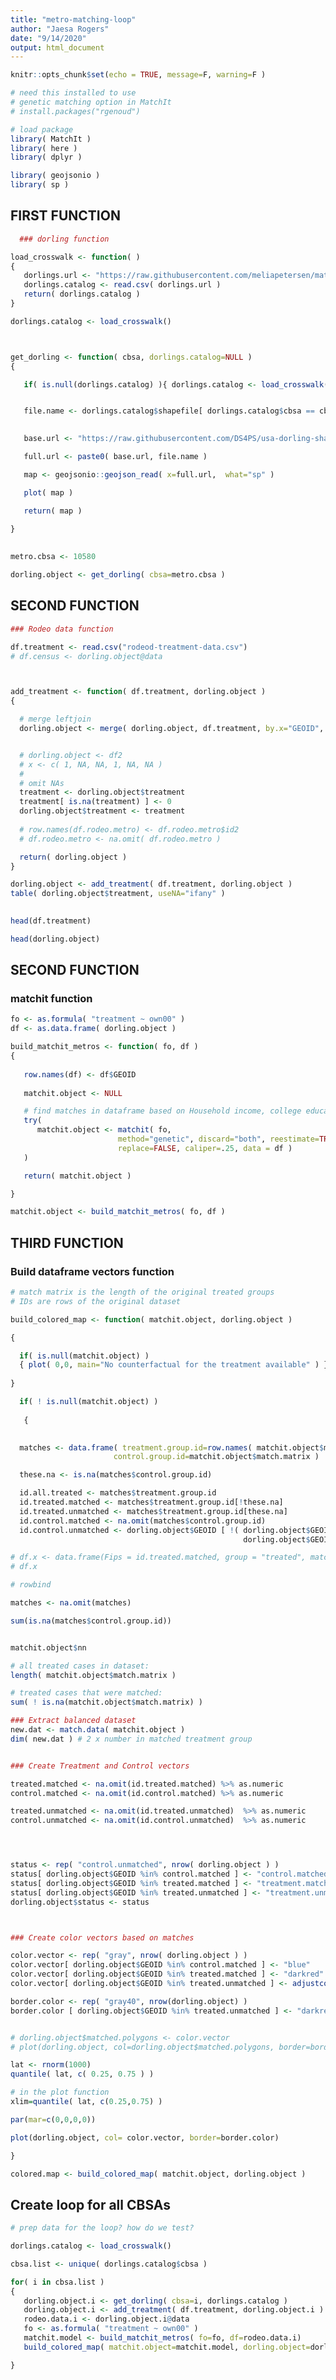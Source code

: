 ```yaml
---
title: "metro-matching-loop"
author: "Jaesa Rogers"
date: "9/14/2020"
output: html_document
---
```


```r
knitr::opts_chunk$set(echo = TRUE, message=F, warning=F )
```


```r
# need this installed to use
# genetic matching option in MatchIt
# install.packages("rgenoud")

# load package 
library( MatchIt )
library( here )
library( dplyr )

library( geojsonio )
library( sp )
```


## FIRST FUNCTION

```r

  ### dorling function

load_crosswalk <- function( )
{
   dorlings.url <- "https://raw.githubusercontent.com/meliapetersen/matching-project/master/data/cbsa-names-and-shapefiles.csv"
   dorlings.catalog <- read.csv( dorlings.url )
   return( dorlings.catalog )
}

dorlings.catalog <- load_crosswalk()



get_dorling <- function( cbsa, dorlings.catalog=NULL )
{

   if( is.null(dorlings.catalog) ){ dorlings.catalog <- load_crosswalk() }


   file.name <- dorlings.catalog$shapefile[ dorlings.catalog$cbsa == cbsa ]
 

   base.url <- "https://raw.githubusercontent.com/DS4PS/usa-dorling-shapefiles/master/maps/metros-dorling/"

   full.url <- paste0( base.url, file.name )

   map <- geojsonio::geojson_read( x=full.url,  what="sp" )

   plot( map )

   return( map )
   
}

  
metro.cbsa <- 10580

dorling.object <- get_dorling( cbsa=metro.cbsa )


```

## SECOND FUNCTION

```r

### Rodeo data function 

df.treatment <- read.csv("rodeod-treatment-data.csv")
# df.census <- dorling.object@data



add_treatment <- function( df.treatment, dorling.object )
{

  # merge leftjoin
  dorling.object <- merge( dorling.object, df.treatment, by.x="GEOID", by.y="id2", all.x=TRUE )


  # dorling.object <- df2
  # x <- c( 1, NA, NA, 1, NA, NA )
  # 
  # omit NAs
  treatment <- dorling.object$treatment 
  treatment[ is.na(treatment) ] <- 0
  dorling.object$treatment <- treatment
 
  # row.names(df.rodeo.metro) <- df.rodeo.metro$id2    
  # df.rodeo.metro <- na.omit( df.rodeo.metro )

  return( dorling.object )
}

dorling.object <- add_treatment( df.treatment, dorling.object ) 
table( dorling.object$treatment, useNA="ifany" )
  
```


```r
head(df.treatment)
```


```r
head(dorling.object)

```
## SECOND FUNCTION

### matchit function 
```r

fo <- as.formula( "treatment ~ own00" )
df <- as.data.frame( dorling.object )

build_matchit_metros <- function( fo, df )
{
   
   row.names(df) <- df$GEOID
   
   matchit.object <- NULL

   # find matches in dataframe based on Household income, college education, and whiteness 
   try(   
      matchit.object <- matchit( fo, 
                        method="genetic", discard="both", reestimate=TRUE,
                        replace=FALSE, caliper=.25, data = df )
   )

   return( matchit.object )

}

```

```r
matchit.object <- build_matchit_metros( fo, df ) 
```


## THIRD FUNCTION

### Build dataframe vectors function

```r
# match matrix is the length of the original treated groups
# IDs are rows of the original dataset

build_colored_map <- function( matchit.object, dorling.object )

{

  if( is.null(matchit.object) )
  { plot( 0,0, main="No counterfactual for the treatment available" ) }
   
}

  if( ! is.null(matchit.object) )  
   
   {

   
  matches <- data.frame( treatment.group.id=row.names( matchit.object$match.matrix), 
                       control.group.id=matchit.object$match.matrix )

  these.na <- is.na(matches$control.group.id)

  id.all.treated <- matches$treatment.group.id 
  id.treated.matched <- matches$treatment.group.id[!these.na]
  id.treated.unmatched <- matches$treatment.group.id[these.na]
  id.control.matched <- na.omit(matches$control.group.id)
  id.control.unmatched <- dorling.object$GEOID [ !( dorling.object$GEOID %in% id.all.treated | 
                                                    dorling.object$GEOID %in% id.control.matched ) ]

# df.x <- data.frame(Fips = id.treated.matched, group = "treated", matched = TRUE)
# df.x

# rowbind

matches <- na.omit(matches)

sum(is.na(matches$control.group.id))


matchit.object$nn

# all treated cases in dataset:
length( matchit.object$match.matrix )

# treated cases that were matched: 
sum( ! is.na(matchit.object$match.matrix) )

### Extract balanced dataset 
new.dat <- match.data( matchit.object )
dim( new.dat ) # 2 x number in matched treatment group


### Create Treatment and Control vectors

treated.matched <- na.omit(id.treated.matched) %>% as.numeric
control.matched <- na.omit(id.control.matched) %>% as.numeric

treated.unmatched <- na.omit(id.treated.unmatched)  %>% as.numeric
control.unmatched <- na.omit(id.control.unmatched)  %>% as.numeric




status <- rep( "control.unmatched", nrow( dorling.object ) )
status[ dorling.object$GEOID %in% control.matched ] <- "control.matched"
status[ dorling.object$GEOID %in% treated.matched ] <- "treatment.matched"
status[ dorling.object$GEOID %in% treated.unmatched ] <- "treatment.unmatched"
dorling.object$status <- status



### Create color vectors based on matches

color.vector <- rep( "gray", nrow( dorling.object ) )
color.vector[ dorling.object$GEOID %in% control.matched ] <- "blue"
color.vector[ dorling.object$GEOID %in% treated.matched ] <- "darkred"
color.vector[ dorling.object$GEOID %in% treated.unmatched ] <- adjustcolor( "darkred", alpha.f = 0.4 )

border.color <- rep( "gray40", nrow(dorling.object) )
border.color [ dorling.object$GEOID %in% treated.unmatched ] <- "darkred"


# dorling.object$matched.polygons <- color.vector
# plot(dorling.object, col=dorling.object$matched.polygons, border=border.color)

lat <- rnorm(1000)
quantile( lat, c( 0.25, 0.75 ) )

# in the plot function
xlim=quantile( lat, c(0.25,0.75) )

par(mar=c(0,0,0,0))

plot(dorling.object, col= color.vector, border=border.color)

}

```

```r
colored.map <- build_colored_map( matchit.object, dorling.object )
```

## Create loop for all CBSAs 

```r

# prep data for the loop? how do we test? 

dorlings.catalog <- load_crosswalk()

cbsa.list <- unique( dorlings.catalog$cbsa )

for( i in cbsa.list )
{
   dorling.object.i <- get_dorling( cbsa=i, dorlings.catalog )
   dorling.object.i <- add_treatment( df.treatment, dorling.object.i )
   rodeo.data.i <- dorling.object.i@data
   fo <- as.formula( "treatment ~ own00" )
   matchit.model <- build_matchit_metros( fo=fo, df=rodeo.data.i)
   build_colored_map( matchit.object=matchit.model, dorling.object=dorling.object.i)

}


```




